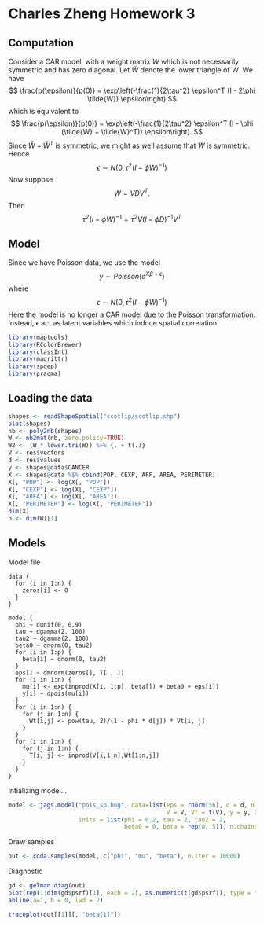 Charles Zheng Homework 3
========================================================

## Computation

Consider a CAR model, with a weight matrix $W$ which is not necessarily symmetric and has zero diagonal.
Let $\tilde{W}$ denote the lower triangle of $W$.
We have
$$
\frac{p(\epsilon)}{p(0)} = \exp\left(-\frac{1}{2\tau^2} \epsilon^T (I - 2\phi \tilde{W}) \epsilon\right)
$$
which is equivalent to
$$
\frac{p(\epsilon)}{p(0)} = \exp\left(-\frac{1}{2\tau^2} \epsilon^T (I - \phi (\tilde{W} + \tilde{W}^T)) \epsilon\right).
$$
Since $\tilde{W} + \tilde{W}^T$ is symmetric, we might as well assume that $W$ is symmetric.
Hence
$$
\epsilon \sim N(0, \tau^2(I - \phi W)^{-1})
$$
Now suppose
$$
W = V D V^T.
$$
Then
$$
\tau^2 (I - \phi W)^{-1} = \tau^2 V (I - \phi D)^{-1} V^T 
$$

## Model

Since we have Poisson data, we use the model
$$
y \sim Poisson(e^{X\beta + \epsilon})
$$
where
$$
\epsilon \sim N(0, \tau^2(I - \phi W)^{-1})
$$
Here the model is no longer a CAR model due to the Poisson transformation.
Instead, $\epsilon$ act as latent variables which induce spatial correlation.

```r
library(maptools)
library(RColorBrewer)
library(classInt)
library(magrittr)
library(spdep)
library(pracma)
```

## Loading the data

```r
shapes <- readShapeSpatial("scotlip/scotlip.shp")
plot(shapes)
nb <- poly2nb(shapes)
W <- nb2mat(nb, zero.policy=TRUE)
W2 <- (W * lower.tri(W)) %>% {. + t(.)}
V <- res$vectors
d <- res$values
y <- shapes@data$CANCER
X <- shapes@data %$% cbind(POP, CEXP, AFF, AREA, PERIMETER)
X[, "POP"] <- log(X[, "POP"])
X[, "CEXP"] <- log(X[, "CEXP"])
X[, "AREA"] <- log(X[, "AREA"])
X[, "PERIMETER"] <- log(X[, "PERIMETER"])
dim(X)
n <- dim(W)[1]
```

## Models

Model file

```
data {
  for (i in 1:n) {
    zeros[i] <- 0
  }
}

model {
  phi ~ dunif(0, 0.9)
  tau ~ dgamma(2, 100)
  tau2 ~ dgamma(2, 100)
  beta0 ~ dnorm(0, tau2)
  for (i in 1:p) {
    beta[i] ~ dnorm(0, tau2)
  }
  eps[] ~ dmnorm(zeros[], T[ , ])
  for (i in 1:n) {
    mu[i] <- exp(inprod(X[i, 1:p], beta[]) + beta0 + eps[i])
    y[i] ~ dpois(mu[i])
  }
  for (i in 1:n) {
    for (j in 1:n) {
      Wt[i,j] <- pow(tau, 2)/(1 - phi * d[j]) * Vt[i, j]
    }
  }
  for (i in 1:n) {
    for (j in 1:n) {
      T[i, j] <- inprod(V[i,1:n],Wt[1:n,j])
    }
  }
}
```

Intializing model...

```r
model <- jags.model("pois_sp.bug", data=list(eps = rnorm(56), d = d, n = 56,
                                             V = V, Vt = t(V), y = y, X = X, p = 5),
                    inits = list(phi = 0.2, tau = 2, tau2 = 2,
                                 beta0 = 0, beta = rep(0, 5)), n.chains = 5)
```

Draw samples

```r
out <- coda.samples(model, c("phi", "mu", "beta"), n.iter = 10000)
```

Diagnostic

```r
gd <- gelman.diag(out)
plot(rep(1:dim(gd$psrf)[1], each = 2), as.numeric(t(gd$psrf)), type = "l")
abline(a=1, b = 0, lwd = 2)
```

```r
traceplot(out[[1]][, "beta[1]"])
```





